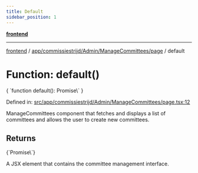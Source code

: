```yaml
---
title: Default
sidebar_position: 1
---
```



[**frontend**](../../../../../..)

***

[frontend](../../../../../..) / [app/commissiestrijd/Admin/ManageCommittees/page](..) / default

# Function: default()

<CodeBlock language="ts">
{ `function default(): Promise\<Element\>` }
</CodeBlock>

Defined in: [src/app/commissiestrijd/Admin/ManageCommittees/page.tsx:12](https://github.com/svsticky/CommitteeClash/blob/8a31d8fc8422df670b3b4cb3b5fd558ecdeabb90/frontend/src/app/commissiestrijd/Admin/ManageCommittees/page.tsx#L12)

ManageCommittees component that fetches and displays a list of committees
and allows the user to create new committees.

## Returns
<CodeBlock language="ts">
{`Promise\<Element\>`}
</CodeBlock>

A JSX element that contains the committee management interface.

